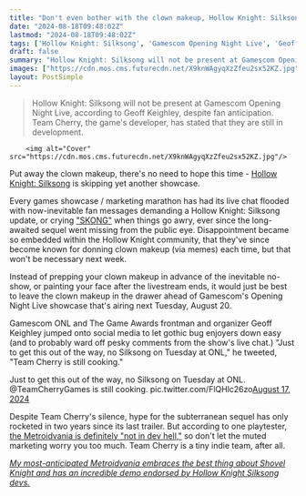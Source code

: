 ```yaml
---
title: "Don't even bother with the clown makeup, Hollow Knight: Silksong won't be at Gamescom's Opening Night Live show"
date: "2024-08-18T09:48:02Z"
lastmod: "2024-08-18T09:48:02Z"
tags: ['Hollow Knight: Silksong', 'Gamescom Opening Night Live', 'Geoff Keighley', 'Team Cherry', 'Metroidvania', 'Indie Showcase', 'Skong']
draft: false
summary: "Hollow Knight: Silksong will not be present at Gamescom Opening Night Live, according to Geoff Keighley, despite fan anticipation. Team Cherry, the game's developer, has stated that they are still in development."
images: ["https://cdn.mos.cms.futurecdn.net/X9knWAgyqXzZfeu2sx52KZ.jpg"]
layout: PostSimple
---
```

> Hollow Knight: Silksong will not be present at Gamescom Opening Night Live, according to Geoff Keighley, despite fan anticipation. Team Cherry, the game's developer, has stated that they are still in development.


        <img alt="Cover" src="https://cdn.mos.cms.futurecdn.net/X9knWAgyqXzZfeu2sx52KZ.jpg"/>
        
Put away the clown makeup, there's no need to hope this time - [Hollow Knight: Silksong](https://www.gamesradar.com/hollow-knight-silksong-guide/) is skipping yet another showcase.

Every games showcase / marketing marathon has had its live chat flooded with now-inevitable fan messages demanding a Hollow Knight: Silksong update, or crying ["SKONG"](https://www.gamesradar.com/hollow-knight-silksong-hopefuls-cry-skong-and-issue-a-code-red-alert-after-indie-showcase-mentions-the-sequel-only-to-have-the-metroidvania-no-show-yet-again/) when things go awry, ever since the long-awaited sequel went missing from the public eye. Disappointment became so embedded within the Hollow Knight community, that they've since become known for donning clown makeup (via memes) each time, but that won't be necessary next week.

Instead of prepping your clown makeup in advance of the inevitable no-show, or painting your face after the livestream ends, it would just be best to leave the clown makeup in the drawer ahead of Gamescom's Opening Night Live showcase that's airing next Tuesday, August 20.

Gamescom ONL and The Game Awards frontman and organizer Geoff Keighley jumped onto social media to let gothic bug enjoyers down easy (and to probably ward off pesky comments from the show's live chat.) "Just to get this out of the way, no Silksong on Tuesday at ONL," he tweeted, "Team Cherry is still cooking."

Just to get this out of the way, no Silksong on Tuesday at ONL. @TeamCherryGames is still cooking. pic.twitter.com/FlQHlc26zo[August 17, 2024](https://twitter.com/geoffkeighley/status/1824923122929119364)

Despite Team Cherry's silence, hype for the subterranean sequel has only rocketed in two years since its last trailer. But according to one playtester, [the Metroidvania is definitely "not in dev hell,"](https://www.gamesradar.com/games/action/hollow-knight-silksong-is-not-in-dev-hell-says-tester-who-finds-fan-cynicism-disheartening-but-agrees-developer-team-cherry-should-be-better-at-communicating/) so don't let the muted marketing worry you too much. Team Cherry is a tiny indie team, after all.

[<em>My most-anticipated Metroidvania embraces the best thing about Shovel Knight and has an incredible demo endorsed by Hollow Knight Silksong devs.</em>](https://www.gamesradar.com/games/action/my-most-anticipated-metroidvania-embraces-the-best-thing-about-shovel-knight-and-has-an-incredible-demo-endorsed-by-hollow-knight-silksong-devs/)
        